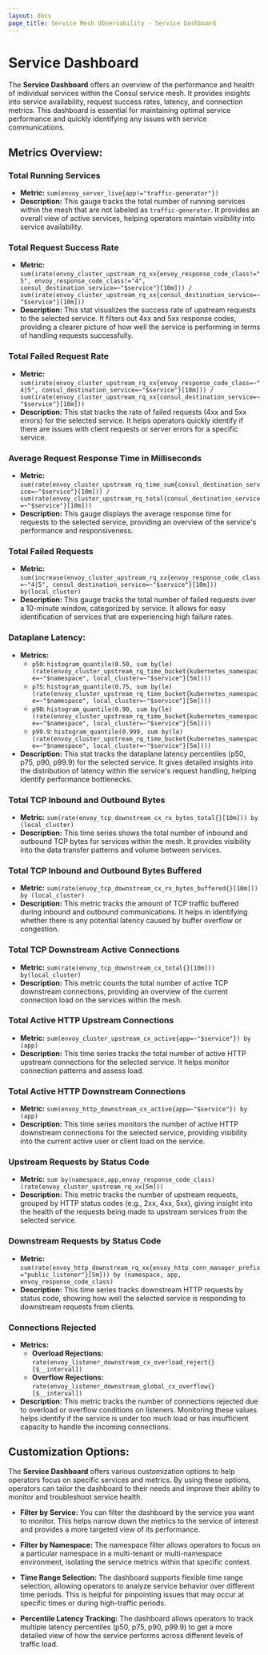 ```yaml
---
layout: docs
page_title: Service Mesh Observability - Service Dashboard
---
```


# Service Dashboard

The **Service Dashboard** offers an overview of the performance and health of individual services within the Consul service mesh. It provides insights into service availability, request success rates, latency, and connection metrics. This dashboard is essential for maintaining optimal service performance and quickly identifying any issues with service communications.

## Metrics Overview:

### Total Running Services
- **Metric:** `sum(envoy_server_live{app!="traffic-generator"})`
- **Description:** This gauge tracks the total number of running services within the mesh that are not labeled as `traffic-generator`. It provides an overall view of active services, helping operators maintain visibility into service availability.

### Total Request Success Rate
- **Metric:** `sum(irate(envoy_cluster_upstream_rq_xx{envoy_response_code_class!="5", envoy_response_code_class!="4", consul_destination_service=~"$service"}[10m])) / sum(irate(envoy_cluster_upstream_rq_xx{consul_destination_service=~"$service"}[10m]))`
- **Description:** This stat visualizes the success rate of upstream requests to the selected service. It filters out 4xx and 5xx response codes, providing a clearer picture of how well the service is performing in terms of handling requests successfully.

### Total Failed Request Rate
- **Metric:** `sum(irate(envoy_cluster_upstream_rq_xx{envoy_response_code_class=~"4|5", consul_destination_service=~"$service"}[10m])) / sum(irate(envoy_cluster_upstream_rq_xx{consul_destination_service=~"$service"}[10m]))`
- **Description:** This stat tracks the rate of failed requests (4xx and 5xx errors) for the selected service. It helps operators quickly identify if there are issues with client requests or server errors for a specific service.

### Average Request Response Time in Milliseconds
- **Metric:** `sum(rate(envoy_cluster_upstream_rq_time_sum{consul_destination_service=~"$service"}[10m])) / sum(rate(envoy_cluster_upstream_rq_total{consul_destination_service=~"$service"}[10m]))`
- **Description:** This gauge displays the average response time for requests to the selected service, providing an overview of the service's performance and responsiveness.

### Total Failed Requests
- **Metric:** `sum(increase(envoy_cluster_upstream_rq_xx{envoy_response_code_class=~"4|5", consul_destination_service=~"$service"}[10m])) by(local_cluster)`
- **Description:** This gauge tracks the total number of failed requests over a 10-minute window, categorized by service. It allows for easy identification of services that are experiencing high failure rates.

### Dataplane Latency: 
- **Metrics:**
  - `p50`: `histogram_quantile(0.50, sum by(le) (rate(envoy_cluster_upstream_rq_time_bucket{kubernetes_namespace=~"$namespace", local_cluster=~"$service"}[5m])))`
  - `p75`: `histogram_quantile(0.75, sum by(le) (rate(envoy_cluster_upstream_rq_time_bucket{kubernetes_namespace=~"$namespace", local_cluster=~"$service"}[5m])))`
  - `p90`: `histogram_quantile(0.90, sum by(le) (rate(envoy_cluster_upstream_rq_time_bucket{kubernetes_namespace=~"$namespace", local_cluster=~"$service"}[5m])))`
  - `p99.9`: `histogram_quantile(0.999, sum by(le) (rate(envoy_cluster_upstream_rq_time_bucket{kubernetes_namespace=~"$namespace", local_cluster=~"$service"}[5m])))`
- **Description:** This stat tracks the dataplane latency percentiles (p50, p75, p90, p99.9) for the selected service. It gives detailed insights into the distribution of latency within the service's request handling, helping identify performance bottlenecks.

### Total TCP Inbound and Outbound Bytes
- **Metric:** `sum(rate(envoy_tcp_downstream_cx_rx_bytes_total{}[10m])) by (local_cluster)`
- **Description:** This time series shows the total number of inbound and outbound TCP bytes for services within the mesh. It provides visibility into the data transfer patterns and volume between services.

### Total TCP Inbound and Outbound Bytes Buffered
- **Metric:** `sum(rate(envoy_tcp_downstream_cx_rx_bytes_buffered{}[10m])) by (local_cluster)`
- **Description:** This metric tracks the amount of TCP traffic buffered during inbound and outbound communications. It helps in identifying whether there is any potential latency caused by buffer overflow or congestion.

### Total TCP Downstream Active Connections
- **Metric:** `sum(rate(envoy_tcp_downstream_cx_total{}[10m])) by(local_cluster)`
- **Description:** This metric counts the total number of active TCP downstream connections, providing an overview of the current connection load on the services within the mesh.

### Total Active HTTP Upstream Connections
- **Metric:** `sum(envoy_cluster_upstream_cx_active{app=~"$service"}) by (app)`
- **Description:** This time series tracks the total number of active HTTP upstream connections for the selected service. It helps monitor connection patterns and assess load.

### Total Active HTTP Downstream Connections
- **Metric:** `sum(envoy_http_downstream_cx_active{app=~"$service"}) by (app)`
- **Description:** This time series monitors the number of active HTTP downstream connections for the selected service, providing visibility into the current active user or client load on the service.

### Upstream Requests by Status Code
- **Metric:** `sum by(namespace,app,envoy_response_code_class) (rate(envoy_cluster_upstream_rq_xx[5m]))`
- **Description:** This metric tracks the number of upstream requests, grouped by HTTP status codes (e.g., 2xx, 4xx, 5xx), giving insight into the health of the requests being made to upstream services from the selected service.

### Downstream Requests by Status Code
- **Metric:** `sum(rate(envoy_http_downstream_rq_xx{envoy_http_conn_manager_prefix="public_listener"}[5m])) by (namespace, app, envoy_response_code_class)`
- **Description:** This time series tracks downstream HTTP requests by status code, showing how well the selected service is responding to downstream requests from clients.

### Connections Rejected
- **Metrics:**
  - **Overload Rejections:** `rate(envoy_listener_downstream_cx_overload_reject{}[$__interval])`
  - **Overflow Rejections:** `rate(envoy_listener_downstream_global_cx_overflow{}[$__interval])`
- **Description:** This metric tracks the number of connections rejected due to overload or overflow conditions on listeners. Monitoring these values helps identify if the service is under too much load or has insufficient capacity to handle the incoming connections.

## Customization Options:

The **Service Dashboard** offers various customization options to help operators focus on specific services and metrics. By using these options, operators can tailor the dashboard to their needs and improve their ability to monitor and troubleshoot service health.

- **Filter by Service:** You can filter the dashboard by the service you want to monitor. This helps narrow down the metrics to the service of interest and provides a more targeted view of its performance.
  
- **Filter by Namespace:** The namespace filter allows operators to focus on a particular namespace in a multi-tenant or multi-namespace environment, isolating the service metrics within that specific context.

- **Time Range Selection:** The dashboard supports flexible time range selection, allowing operators to analyze service behavior over different time periods. This is helpful for pinpointing issues that may occur at specific times or during high-traffic periods.

- **Percentile Latency Tracking:** The dashboard allows operators to track multiple latency percentiles (p50, p75, p90, p99.9) to get a more detailed view of how the service performs across different levels of traffic load.
